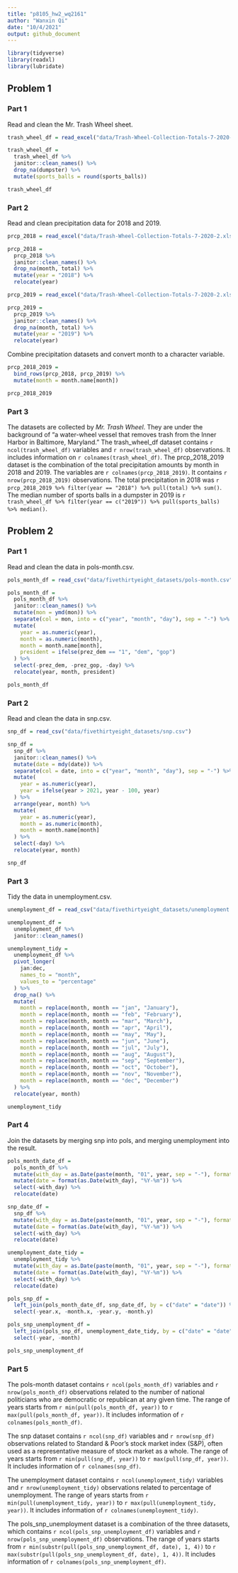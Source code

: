 ```yaml
---
title: "p8105_hw2_wq2161"
author: "Wanxin Qi"
date: "10/4/2021"
output: github_document
---
```


```r
library(tidyverse)
library(readxl)
library(lubridate)
```

## Problem 1

### Part 1

Read and clean the Mr. Trash Wheel sheet.

```r
trash_wheel_df = read_excel("data/Trash-Wheel-Collection-Totals-7-2020-2.xlsx", sheet = "Mr. Trash Wheel", range = "A2:N535")

trash_wheel_df =
  trash_wheel_df %>%
  janitor::clean_names() %>%
  drop_na(dumpster) %>%
  mutate(sports_balls = round(sports_balls))

trash_wheel_df
```

### Part 2

Read and clean precipitation data for 2018 and 2019.

```r
prcp_2018 = read_excel("data/Trash-Wheel-Collection-Totals-7-2020-2.xlsx", sheet = "2018 Precipitation", range = "A2:B15")

prcp_2018 =
  prcp_2018 %>%
  janitor::clean_names() %>%
  drop_na(month, total) %>%
  mutate(year = "2018") %>%
  relocate(year)

prcp_2019 = read_excel("data/Trash-Wheel-Collection-Totals-7-2020-2.xlsx", sheet = "2019 Precipitation", range = "A2:B15")

prcp_2019 =
  prcp_2019 %>%
  janitor::clean_names() %>%
  drop_na(month, total) %>%
  mutate(year = "2019") %>%
  relocate(year)
```

Combine precipitation datasets and convert month to a character variable.

```r
prcp_2018_2019 = 
  bind_rows(prcp_2018, prcp_2019) %>%
  mutate(month = month.name[month])

prcp_2018_2019
```

### Part 3

The datasets are collected by *Mr. Trash Wheel*. They are under the background of “a water-wheel vessel that removes trash from the Inner Harbor in Baltimore, Maryland.” The trash_wheel_df dataset contains `r ncol(trash_wheel_df)` variables and `r nrow(trash_wheel_df)` observations. It includes information on `r colnames(trash_wheel_df)`. The prcp_2018_2019 dataset is the combination of the total precipitation amounts by month in 2018 and 2019. The variables are `r colnames(prcp_2018_2019)`. It contains `r nrow(prcp_2018_2019)` observations. The total precipitation in 2018 was `r prcp_2018_2019 %>% filter(year == "2018") %>% pull(total) %>% sum()`. The median number of sports balls in a dumpster in 2019 is `r trash_wheel_df %>% filter(year == c("2019")) %>% pull(sports_balls) %>% median()`.


## Problem 2

### Part 1

Read and clean the data in pols-month.csv.

```r
pols_month_df = read_csv("data/fivethirtyeight_datasets/pols-month.csv")

pols_month_df =
  pols_month_df %>%
  janitor::clean_names() %>%
  mutate(mon = ymd(mon)) %>%
  separate(col = mon, into = c("year", "month", "day"), sep = "-") %>%
  mutate(
    year = as.numeric(year),
    month = as.numeric(month),
    month = month.name[month],
    president = ifelse(prez_dem == "1", "dem", "gop")
  ) %>%
  select(-prez_dem, -prez_gop, -day) %>%
  relocate(year, month, president)

pols_month_df
```

### Part 2

Read and clean the data in snp.csv.

```r
snp_df = read_csv("data/fivethirtyeight_datasets/snp.csv")

snp_df =
  snp_df %>%
  janitor::clean_names() %>%
  mutate(date = mdy(date)) %>%
  separate(col = date, into = c("year", "month", "day"), sep = "-") %>%
  mutate(
    year = as.numeric(year),
    year = ifelse(year > 2021, year - 100, year)
  ) %>%
  arrange(year, month) %>%
  mutate(
    year = as.numeric(year),
    month = as.numeric(month),
    month = month.name[month]
  ) %>%
  select(-day) %>%
  relocate(year, month)

snp_df
```

### Part 3

Tidy the data in unemployment.csv.

```r
unemployment_df = read_csv("data/fivethirtyeight_datasets/unemployment.csv")

unemployment_df =
  unemployment_df %>%
  janitor::clean_names()

unemployment_tidy =
  unemployment_df %>%
  pivot_longer(
    jan:dec,
    names_to = "month",
    values_to = "percentage"
  ) %>%
  drop_na() %>%
  mutate(
    month = replace(month, month == "jan", "January"),
    month = replace(month, month == "feb", "February"),
    month = replace(month, month == "mar", "March"),
    month = replace(month, month == "apr", "April"),
    month = replace(month, month == "may", "May"),
    month = replace(month, month == "jun", "June"),
    month = replace(month, month == "jul", "July"),
    month = replace(month, month == "aug", "August"),
    month = replace(month, month == "sep", "September"),
    month = replace(month, month == "oct", "October"),
    month = replace(month, month == "nov", "November"),
    month = replace(month, month == "dec", "December")
  ) %>%
  relocate(year, month)

unemployment_tidy
```

### Part 4

Join the datasets by merging snp into pols, and merging unemployment into the result.

```r
pols_month_date_df =
  pols_month_df %>%
  mutate(with_day = as.Date(paste(month, "01", year, sep = "-"), format = "%b-%d-%Y")) %>%
  mutate(date = format(as.Date(with_day), "%Y-%m")) %>%
  select(-with_day) %>%
  relocate(date)

snp_date_df =
  snp_df %>%
  mutate(with_day = as.Date(paste(month, "01", year, sep = "-"), format = "%b-%d-%Y")) %>%
  mutate(date = format(as.Date(with_day), "%Y-%m")) %>%
  select(-with_day) %>%
  relocate(date)

unemployment_date_tidy =
  unemployment_tidy %>%
  mutate(with_day = as.Date(paste(month, "01", year, sep = "-"), format = "%b-%d-%Y")) %>%
  mutate(date = format(as.Date(with_day), "%Y-%m")) %>%
  select(-with_day) %>%
  relocate(date)

pols_snp_df =
  left_join(pols_month_date_df, snp_date_df, by = c("date" = "date")) %>%
  select(-year.x, -month.x, -year.y, -month.y)

pols_snp_unemployment_df =
  left_join(pols_snp_df, unemployment_date_tidy, by = c("date" = "date")) %>%
  select(-year, -month)

pols_snp_unemployment_df
```

### Part 5

The pols-month dataset contains `r ncol(pols_month_df)` variables and `r nrow(pols_month_df)` observations related to the number of national politicians who are democratic or republican at any given time. The range of years starts from `r min(pull(pols_month_df, year))` to `r max(pull(pols_month_df, year))`. It includes information of `r colnames(pols_month_df)`.

The snp dataset contains `r ncol(snp_df)` variables and `r nrow(snp_df)` observations related to Standard & Poor’s stock market index (S&P), often used as a representative measure of stock market as a whole. The range of years starts from `r min(pull(snp_df, year))` to `r max(pull(snp_df, year))`. It includes information of `r colnames(snp_df)`.

The unemployment dataset contains `r ncol(unemployment_tidy)` variables and `r nrow(unemployment_tidy)` observations related to percentage of unemployment. The range of years starts from `r min(pull(unemployment_tidy, year))` to `r max(pull(unemployment_tidy, year))`. It includes information of `r colnames(unemployment_tidy)`.

The pols_snp_unemployment dataset is a combination of the three datasets, which contains `r ncol(pols_snp_unemployment_df)` variables and `r nrow(pols_snp_unemployment_df)` observations. The range of years starts from `r min(substr(pull(pols_snp_unemployment_df, date), 1, 4))` to `r max(substr(pull(pols_snp_unemployment_df, date), 1, 4))`. It includes information of `r colnames(pols_snp_unemployment_df)`.


